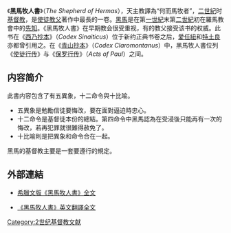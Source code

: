 {{unreferenced|time=2017-07-23T13:59:06+00:00}}
《'''黑馬牧人書'''》（''The Shepherd of Hermas''），天主教譯為“何而馬牧者”，[[二世紀|二世紀]]时[[基督教|基督教]]，是[[使徒教父|使徒教父]]著作中最長的一卷。[[羅馬的黑馬|黑馬]]是在第[[一世紀|一世紀]]末第[[二世紀|二世紀]]初在羅馬教會中的[[先知|先知]]。《黑馬牧人書》在早期教会很受重视，有的教父接受该书的权威。此书在《[[西乃抄本|西乃抄本]]》（''Codex Sinaiticus''）位于新约正典书卷之后，[[愛任紐|愛任紐]]和[[特土良|特土良]]亦都曾引用之。在《[[青山抄本|青山抄本]]》（''Codex Claromontanus''）中，黑馬牧人書位列《[[使徒行传|使徒行传]]》与《[[保罗行传|保罗行传]]》（''Acts of Paul''）之间。

==内容简介==
此書内容包含了有五異象，十二命令與十比喻。

*五異象是勉勵信徒要悔改，要在面對逼迫時忠心。
*十二命令是基督徒本份的總結。第四命令中黑馬認為在受浸後只能再有一次的悔改，若再犯罪就很難得赦免了。
*十比喻則是把異象和命令合在一起。

黑馬的基督教主要是一套要遵行的規定。

==外部連結==
*{{el icon}} [http://www.ccel.org/l/lake/fathers/shepherd_a.htm 希臘文版《黑馬牧人書》全文] {{Wayback|url=http://www.ccel.org/l/lake/fathers/shepherd_a.htm |date=20210510110154 }}
*{{en icon}} [http://www.earlychristianwritings.com/shepherd.html 《黑馬牧人書》英文翻譯全文] {{Wayback|url=http://www.earlychristianwritings.com/shepherd.html |date=20210320065501 }} 

{{Authority control}}
{{Catholicism-stub}}

[[Category:2世纪基督教文献|Category:2世纪基督教文献]]